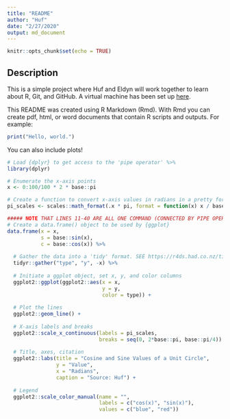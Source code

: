 ```yaml
---
title: "README"
author: "Huf"
date: "2/27/2020"
output: md_document
---
```


```r
knitr::opts_chunk$set(echo = TRUE)
```

## Description

This is a simple project where Huf and Eldyn will work together to learn about R, Git, and GitHub. A virtual machine has been set up [here](http://ec2-18-216-81-128.us-east-2.compute.amazonaws.com:8787/).

This README was created using R Markdown (Rmd). With Rmd you can create pdf, html, or word documents that contain R scripts and outputs. For example:

```r
print("Hello, world.")
```

You can also include plots!

```r
# Load {dplyr} to get access to the 'pipe operator' %>%
library(dplyr)

# Enumerate the x-axis points
x <- 0:100/100 * 2 * base::pi

# Create a function to convert x-axis values in radians in a pretty format
pi_scales <- scales::math_format(.x * pi, format = function(x) x / base::pi)

##### NOTE THAT LINES 11-40 ARE ALL ONE COMMAND (CONNECTED BY PIPE OPERATORS) #####
# Create a data.frame() object to be used by {ggplot}
data.frame(x = x,
           s = base::sin(x),
           c = base::cos(x)) %>%
  
  # Gather the data into a 'tidy' format. SEE https://r4ds.had.co.nz/tidy-data.html
  tidyr::gather("type", "y", -x) %>%
  
  # Initiate a ggplot object, set x, y, and color columns
  ggplot2::ggplot(ggplot2::aes(x = x,
                               y = y,
                               color = type)) +
  
  # Plot the lines
  ggplot2::geom_line() +
  
  # X-axis labels and breaks
  ggplot2::scale_x_continuous(labels = pi_scales,
                              breaks = seq(0, 2*base::pi, base::pi/4)) + 
  
  # Title, axes, citation
  ggplot2::labs(title = "Cosine and Sine Values of a Unit Circle",
                y = "Value",
                x = "Radians",
                caption = "Source: Huf") +
  
  # Legend
  ggplot2::scale_color_manual(name = "", 
                              labels = c("cos(x)", "sin(x)"),
                              values = c("blue", "red"))

```
